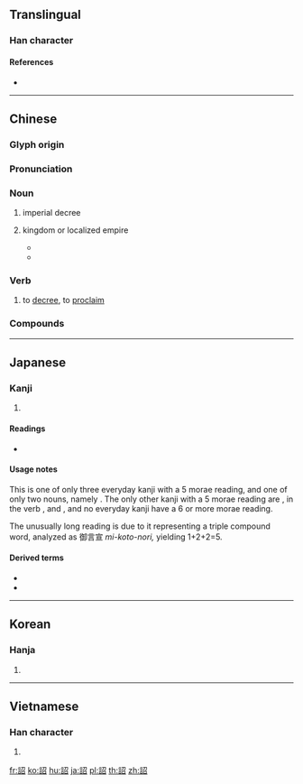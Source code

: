 {{character info/new}}
{{also|诏}}
==Translingual==

===Han character===
{{Han char|rn=149|rad=言|as=05|sn=12|four=07662|canj=YRSHR|ids=⿰訁召}}

====References====
* {{Han ref|kx=1155.030|dkj=35379|dj=1620.260|hdz=63959.050|uh=8A54|ud=35412|bh=B640|bd=46656}}

----

==Chinese==
{{zh-forms|s=诏}}

===Glyph origin===
{{Han etym}}

===Pronunciation===
{{zh-pron
|m=zhào
|c=ziu3,ziu6
|h=pfs=
|md=
|mn=qz,tw,xm,zz:chiàu
|w=
|mc=y
|oc=y
|cat=n,v
}}

===Noun===
{{zh-noun}}

# imperial decree
# {{lb|zh|rare|chiefly|in the [[Yunnan]] region during the Tang Dynasty}} kingdom or localized empire
#* {{zh-x|南詔|The Nanzhao Kingdom|CL}}
#* {{zh-x|「^茫」是 其 君 之 號，蠻 呼 ^茫 ^詔。|''Máng​'' is the formal title of their leader, of what they call the ''Máng​ '''Empire'''''.|CL|ref={{RQ:Manshu|4|The Máng​ Barbarians (茫蠻; ie. Pyu?) south of Yǒng​chāng​ (永昌城; ie. modern Baoshan)|20}}}}

===Verb===
{{zh-verb}}
# to [[decree]], to [[proclaim]]

===Compounds===
{{zh-der|奉詔|矯詔|密詔|南詔|手詔|下詔|先帝遺詔|遺詔|應詔|詔安|詔安縣|詔令|詔書|詔諭|詔旨|終戰詔書}}

----

==Japanese==

===Kanji===
{{ja-kanji|grade=c|rs=言05}}

# {{defn|lang=ja|sort=言05}}

====Readings====
* {{ja-readings|on=[[しょう]] (shō)|kun=[[みことのり]] (mikotonori), [[つげる]] (tsugeru)|nanori=}}

====Usage notes====
This is one of only three everyday kanji with a 5 morae reading, and one of only two nouns, namely {{m|ja|詔|tr=みことのり, mikotonori}}. The only other kanji with a 5 morae reading are {{m|ja|承}}, in the verb {{m|ja|承る|tr=（うけたまわ）る, uketamawa-ru}}, and {{m|ja|志||tr=こころざし, kokorozashi}}, and no everyday kanji have a 6 or more morae reading.

The unusually long reading is due to it representing a triple compound word, analyzed as 御言宣 ''mi-koto-nori,'' yielding 1+2+2=5.

====Derived terms====
* {{l|ja|詔書}}
* {{l|ja|詔勅}}

----

==Korean==

===Hanja===
{{ko-hanja|hangeul=조|eumhun=|rv=jo|mr=cho|y=co}}

# {{defn|lang=ko|sort=言05}}

----

==Vietnamese==

===Han character===
{{vi-hantu|chiếu|rs=言05}}

# {{defn|lang=vi|sort=言05}}

[[fr:詔]]
[[ko:詔]]
[[hu:詔]]
[[ja:詔]]
[[pl:詔]]
[[th:詔]]
[[zh:詔]]